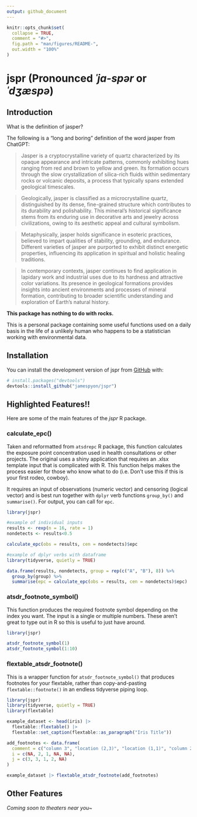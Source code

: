 ```yaml
---
output: github_document
---
```


<!-- README.md is generated from README.Rmd. Please edit that file -->

```r
knitr::opts_chunk$set(
  collapse = TRUE,
  comment = "#>",
  fig.path = "man/figures/README-",
  out.width = "100%"
)
```

# **jspr (Pronounced *ˈja-spər* or *ˈdʒæspə*)**

<!-- badges: start -->
<!-- badges: end -->

## Introduction
What is the definition of jasper?

The following is a "long and boring" definition of the word jasper from ChatGPT:

>Jasper is a cryptocrystalline variety of quartz characterized by its opaque appearance and intricate patterns, commonly exhibiting hues ranging from red and brown to yellow and green. Its formation occurs through the slow crystallization of silica-rich fluids within sedimentary rocks or volcanic deposits, a process that typically spans extended geological timescales.

>Geologically, jasper is classified as a microcrystalline quartz, distinguished by its dense, fine-grained structure which contributes to its durability and polishability. This mineral's historical significance stems from its enduring use in decorative arts and jewelry across civilizations, owing to its aesthetic appeal and cultural symbolism.

>Metaphysically, jasper holds significance in esoteric practices, believed to impart qualities of stability, grounding, and endurance. Different varieties of jasper are purported to exhibit distinct energetic properties, influencing its application in spiritual and holistic healing traditions.

>In contemporary contexts, jasper continues to find application in lapidary work and industrial uses due to its hardness and attractive color variations. Its presence in geological formations provides insights into ancient environments and processes of mineral formation, contributing to broader scientific understanding and exploration of Earth's natural history.

**This package has nothing to do with rocks.**

This is a personal package containing some useful functions used on a daily basis in the life of a unlikely human who happens to be a statistician working with environmental data.

## **Installation**

You can install the development version of jspr from [GitHub](https://github.com/) with:

``` r
# install.packages("devtools")
devtools::install_github("jamespyon/jspr")

```

## **Highlighted Features!!**

Here are some of the main features of the *jspr* R package.

### calculate_epc()

Taken and reformatted from `atsdrepc` R package, this function calculates the exposure point concentration used in health consultations or other projects. The original uses a shiny application that requires an .xlsx template input that is complicated with R. This function helps makes the process easier for those who know what to do (i.e. Don't use this if this is your first rodeo, cowboy).

It requires an input of observations (numeric vector) and censoring (logical vector) and is best run together with `dplyr` verb functions `group_by()` and `summarise()`. For output, you can call for `epc`.

```r
library(jspr)

#example of individual inputs
results <- rexp(n = 16, rate = 1)
nondetects <- results<0.5

calculate_epc(obs = results, cen = nondetects)$epc

#example of dplyr verbs with dataframe
library(tidyverse, quietly = TRUE)

data.frame(results, nondetects, group = rep(c("A", "B"), 8)) %>%
  group_by(group) %>%
  summarise(epc = calculate_epc(obs = results, cen = nondetects)$epc)

```

### atsdr_footnote_symbol()

This function produces the required footnote symbol depending on the index you want. The input is a single or multiple numbers. These aren't great to type out in R so this is useful to just have around.

```r
library(jspr)

atsdr_footnote_symbol(1)
atsdr_footnote_symbol(1:10)

```

### flextable_atsdr_footnote()

This is a wrapper function for `atsdr_footnote_symbol()` that produces footnotes for your flextable, rather than copy-and-pasting `flextable::footnote()` in an endless tidyverse piping loop.

```r
library(jspr)
library(tidyverse, quietly = TRUE)
library(flextable)

example_dataset <- head(iris) |>
  flextable::flextable() |>
  flextable::set_caption(flextable::as_paragraph("Iris Title"))

add_footnotes <- data.frame(
  comment = c("column 3", "location (2,3)", "location (1,1)", "column 2", "title"),
  i = c(NA, 2, 1, NA, NA),
  j = c(3, 3, 1, 2, NA)
)

example_dataset |> flextable_atsdr_footnote(add_footnotes)

```


## **Other Features**

*Coming soon to theaters near you~*




